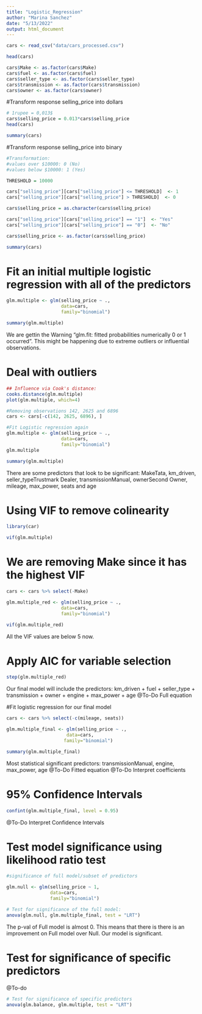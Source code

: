 ```yaml
---
title: "Logistic_Regression"
author: "Marina Sanchez"
date: "5/13/2022"
output: html_document
---
```


```r
cars <- read_csv("data/cars_processed.csv")

head(cars)

cars$Make <- as.factor(cars$Make)
cars$fuel <- as.factor(cars$fuel)
cars$seller_type <- as.factor(cars$seller_type)
cars$transmission <- as.factor(cars$transmission)
cars$owner <- as.factor(cars$owner)
```
#Transform response selling_price into dollars
```r
# 1rupee = 0,013$
cars$selling_price = 0.013*cars$selling_price
head(cars)
```

```r
summary(cars)
```

#Transform response selling_price into binary
```r
#Transformation:
#values over $10000: 0 (No)
#values below $10000: 1 (Yes)

THRESHOLD = 10000

cars["selling_price"][cars["selling_price"] <= THRESHOLD]  <- 1
cars["selling_price"][cars["selling_price"] > THRESHOLD]  <- 0

cars$selling_price = as.character(cars$selling_price)

cars["selling_price"][cars["selling_price"] == "1"]  <- "Yes"
cars["selling_price"][cars["selling_price"] == "0"]  <- "No"

cars$selling_price <- as.factor(cars$selling_price)

summary(cars)
```

# Fit an initial multiple logistic regression with all of the predictors 
```r
glm.multiple <- glm(selling_price ~ .,
                    data=cars,
                    family="binomial")

summary(glm.multiple)
```
We are gettin the Warning "glm.fit: fitted probabilities numerically 0 or 1 occurred". This might be happening due to extreme outliers or influential observations.

# Deal with outliers
```r
## Influence via Cook's distance:
cooks.distance(glm.multiple)
plot(glm.multiple, which=4)
```
```r
#Removing observations 142, 2625 and 6896
cars <- cars[-c(142, 2625, 6896), ]

#Fit Logistic regression again
glm.multiple <- glm(selling_price ~ .,
                    data=cars,
                    family="binomial")
glm.multiple

summary(glm.multiple)
```



There are some predictors that look to be significant: MakeTata, km_driven, seller_typeTrustmark Dealer, transmissionManual, ownerSecond Owner, mileage, max_power, seats and age   

# Using VIF to remove colinearity
```r
library(car)

vif(glm.multiple)
```
# We are removing Make since it has the highest VIF
```r
cars <- cars %>% select(-Make)

glm.multiple_red <- glm(selling_price ~ .,
                    data=cars,
                    family="binomial")

vif(glm.multiple_red)
```
All the VIF values are below 5 now.

# Apply AIC for variable selection
```r
step(glm.multiple_red)
```
Our final model will include the predictors: km_driven + fuel + seller_type + transmission + owner + engine + max_power + age
@To-Do Full equation

#Fit logistic regression for our final model
```r
cars <- cars %>% select(-c(mileage, seats))

glm.multiple_final <- glm(selling_price ~ .,
                      data=cars,
                     family="binomial")

summary(glm.multiple_final)
```
Most statistical significant predictors: transmissionManual, engine, max_power, age
@To-Do Fitted equation
@To-Do Interpret coefficients

# 95% Confidence Intervals
```r
confint(glm.multiple_final, level = 0.95)
```
@To-Do Interpret Confidence Intervals

# Test model significance using likelihood ratio test
```r
#significance of full model/subset of predictors

glm.null <- glm(selling_price ~ 1,
                data=cars,
                family="binomial")

# Test for significance of the full model:
anova(glm.null, glm.multiple_final, test = "LRT")
```
The p-val of Full model is almost 0. This means that there is there is an improvement on Full model over Null. Our model is significant.

# Test for significance of specific predictors
@To-do
```r
# Test for significance of specific predictors
anova(glm.balance, glm.multiple, test = "LRT")
```


